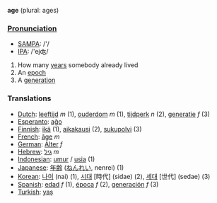 '''age''' (plural: ages)

===[[Pronunciation]]===
*[[w:SAMPA|SAMPA]]: /'/
*[[w:IPA|IPA]]: /'ejʤ/

#How many [[year]]s somebody already lived
#An [[epoch]]
#A [[generation]]

===Translations===

*[[Dutch]]: [[leeftijd]] ''m'' (1), [[ouderdom]] ''m'' (1), [[tijdperk]] ''n'' (2), [[generatie]] ''f'' (3)
*[[Esperanto]]: [[aĝo]]
*[[Finnish]]: [[ikä]] (1), [[aikakausi]] (2), [[sukupolvi]] (3)
*[[French]]: [[âge]] ''m''
*[[German]]: [[Alter]] ''f''
*[[Hebrew]]: [[גיל]] ''m''
*[[Indonesian]]: [[umur]] / [[usia]] (1)
*[[Japanese]]: [[年齢]] ([[ねんれい]], nenrei) (1)
*[[Korean]]: [[나이]] (nai) (1), [[시대]] [時代] (sidae) (2), [[세대]] [世代] (sedae) (3)
*[[Spanish]]: [[edad]] ''f'' (1), [[época]] ''f'' (2), [[generación]] ''f'' (3)
*[[Turkish]]: [[yaş]]